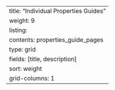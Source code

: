 ---
title: "Individual Properties Guides"
weight: 9
listing:
  contents: properties_guide_pages
  type: grid
  fields: [title, description]
  sort: weight
  grid-columns: 1
---